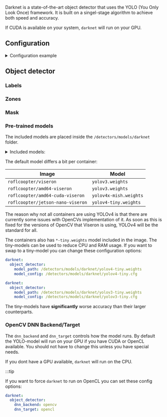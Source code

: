 
<ComponentHeader meta={ComponentMetadata} />

Darknet is a state-of-the-art object detector that uses the YOLO (You Only Look Once) framework.
It is built on a singel-stage algorithm to achieve both speed and accuracy.

If CUDA is available on your system, `darknet` will run on your GPU.

## Configuration

<details>
  <summary>Configuration example</summary>

```yaml
darknet:
  object_detector:
    model_path: /detectors/models/darknet/yolov4.weights
    model_config: /detectors/models/darknet/yolov4.cfg
    cameras:
      viseron_camera1:
        fps: 1
        scan_on_motion_only: true
        log_all_objects: false
        labels:
          - label: dog
            confidence: 0.7
            trigger_recorder: false
        zones:
          - name: zone1
            coordinates:
              - x: 0
                y: 500
              - x: 1920
                y: 500
              - x: 1920
                y: 1080
              - x: 0
                y: 1080
            labels:
              - label: person
                confidence: 0.8
                trigger_recorder: true
        mask:
          - coordinates:
              - x: 400
                y: 200
              - x: 1000
                y: 200
              - x: 1000
                y: 750
              - x: 400
                y: 750
```

</details>

<ComponentConfiguration meta={ComponentMetadata} config={config} />

## Object detector

<ObjectDetector />

### Labels

<ObjectDetectorLabels labelPath="/detectors/models/darknet/coco.names" />

### Zones

<ObjectDetectorZones />

### Mask

<ObjectDetectorMask />

### Pre-trained models

The included models are placed inside the `/detectors/models/darknet` folder.

<details>
<summary>Included models:</summary>

- `yolov3-tiny.weights`
- `yolov3.weights`
- `yolov4-csp-swish.weights`
- `yolov4-csp-x-swish.weights`
- `yolov4-csp.weights`
- `yolov4-p5.weights`
- `yolov4-p6.weights`
- `yolov4-tiny.weights`
- `yolov4.weights`
- `yolov4x-mish.weights`

:::tip

This [GitHub issue](https://github.com/AlexeyAB/darknet/issues/7087#issue-758524970) explains the models quite well.

To make an educated guess of what model to use, you can reference [this image.](https://user-images.githubusercontent.com/4096485/101356322-f1f5a180-38a8-11eb-9907-4fe4f188d887.png)<br></br>
It will help you find the perfect trade-off between accuracy and latency.

:::

</details>

The default model differs a bit per container:

| Image                             | Model                  |
| --------------------------------- | ---------------------- |
| `roflcoopter/viseron`             | `yolov3.weights`       |
| `roflcoopter/amd64-viseron`       | `yolov3.weights`       |
| `roflcoopter/amd64-cuda-viseron`  | `yolov4x-mish.weights` |
| `roflcoopter/jetson-nano-viseron` | `yolov4-tiny.weights`  |

The reason why not all containers are using YOLOv4 is that there are currently some issues with OpenCVs implementation of it.
As soon as this is fixed for the versions of OpenCV that Viseron is using, YOLOv4 will be the standard for all.

<Admonition type="tip">
The containers also has <code>*-tiny.weights</code> model included in the image.
The tiny-models can be used to reduce CPU and RAM usage.
If you want to swap to a tiny-model you can change these configuration options:

<Tabs>
<TabItem value="yolov4" label="YOLOv4" default>

```yaml
darknet:
  object_detector:
    model_path: /detectors/models/darknet/yolov4-tiny.weights
    model_config: /detectors/models/darknet/yolov4-tiny.cfg
```

</TabItem>
<TabItem value="yolov3" label="YOLOv3">

```yaml
darknet:
  object_detector:
    model_path: /detectors/models/darknet/yolov3-tiny.weights
    model_config: /detectors/models/darknet/yolov3-tiny.cfg
```

</TabItem>
</Tabs>

<Admonition type="note">
  The tiny-models have <b>significantly</b> worse accuracy than their larger
  counterparts.
</Admonition>

</Admonition>

### OpenCV DNN Backend/Target

The `dnn_backend` and `dnn_target` controls how the model runs.
By default the YOLO-model will run on your GPU if you have CUDA or OpenCL available.
You should not have to change this unless you have special needs.

If you dont have a GPU available, `darknet` will run on the CPU.

:::tip

If you want to force `darknet` to run on OpenCL you can set these config options:

```yaml
darknet:
  object_detector:
    dnn_backend: opencv
    dnn_target: opencl
```
